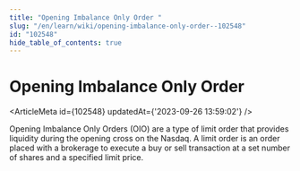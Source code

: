```yaml
---
title: "Opening Imbalance Only Order "
slug: "/en/learn/wiki/opening-imbalance-only-order--102548"
id: "102548"
hide_table_of_contents: true
---
```



# Opening Imbalance Only Order 

<ArticleMeta id={102548} updatedAt={'2023-09-26 13:59:02'} />
<div className='border-solid border-b border-t-0 my-4 border-[var(--ifm-color-gray-300)]' />

Opening Imbalance Only Orders (OIO) are a type of limit order that provides liquidity during the opening cross on the Nasdaq. A limit order is an order placed with a brokerage to execute a buy or sell transaction at a set number of shares and a specified limit price.
